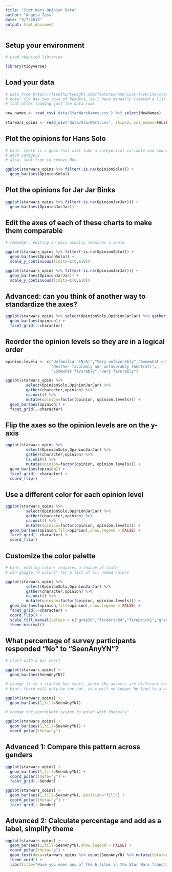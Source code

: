 ```yaml
---
title: "Star Wars Opinion Data"
author: "Angela Zoss"
date: "9/7/2018"
output: html_document
---
```


## Setup your environment

```r

# Load required libraries

library(tidyverse)

```

## Load your data

```r

# data from https://fivethirtyeight.com/features/americas-favorite-star-wars-movies-and-least-favorite-characters/
# note: CSV has two rows of headers, so I have manually created a list of headers and am adding
# that after loading just the data rows

new_names <- read_csv('data/StarWarsNames.csv') %>% select(NewNames)
  
starwars_opins <- read_csv('data/StarWars.csv', skip=2, col_names=FALSE) %>% setNames(unlist(new_names))

```

## Plot the opinions for Hans Solo

```r

# hint: there is a geom that will take a categorical variable and count the data points in
# each category
# also: feel free to remove NAs

ggplot(starwars_opins %>% filter(!is.na(OpinionSolo))) +
  geom_bar(aes(OpinionSolo))

```

## Plot the opinions for Jar Jar Binks

```r

ggplot(starwars_opins %>% filter(!is.na(OpinionJarJar))) +
  geom_bar(aes(OpinionJarJar))

```

## Edit the axes of each of these charts to make them comparable

```r

# remember, editing an axis usually requires a scale

ggplot(starwars_opins %>% filter(!is.na(OpinionSolo))) +
  geom_bar(aes(OpinionSolo)) +
  scale_y_continuous(limits=c(0,610))

ggplot(starwars_opins %>% filter(!is.na(OpinionJarJar))) +
  geom_bar(aes(OpinionJarJar)) +
  scale_y_continuous(limits=c(0,610))

```

## Advanced: can you think of another way to standardize the axes?

```r

ggplot(starwars_opins %>% select(OpinionSolo,OpinionJarJar) %>% gather(character,opinion) %>% na.omit()) +
  geom_bar(aes(opinion)) +
  facet_grid(.~character)

```

## Reorder the opinion levels so they are in a logical order

```r

opinion.levels <- c("Unfamiliar (N/A)","Very unfavorably","Somewhat unfavorably",
                    "Neither favorably nor unfavorably (neutral)",
                    "Somewhat favorably","Very favorably")

ggplot(starwars_opins %>% 
         select(OpinionSolo,OpinionJarJar) %>% 
         gather(character,opinion) %>% 
         na.omit() %>% 
         mutate(opinion=factor(opinion, opinion.levels))) +
  geom_bar(aes(opinion)) +
  facet_grid(.~character)

```

## Flip the axes so the opinion levels are on the y-axis

```r

ggplot(starwars_opins %>% 
         select(OpinionSolo,OpinionJarJar) %>% 
         gather(character,opinion) %>% 
         na.omit() %>% 
         mutate(opinion=factor(opinion, opinion.levels))) +
  geom_bar(aes(opinion)) +
  facet_grid(.~character) +
  coord_flip()

```

## Use a different color for each opinion level

```r

ggplot(starwars_opins %>% 
         select(OpinionSolo,OpinionJarJar) %>% 
         gather(character,opinion) %>% 
         na.omit() %>% 
         mutate(opinion=factor(opinion, opinion.levels))) +
  geom_bar(aes(opinion,fill=opinion),show.legend = FALSE) +
  facet_grid(.~character) +
  coord_flip()

```

## Customize the color palette

```r

# hint: editing colors requires a change of scale
# can google "R colors" for a list of all named colors

ggplot(starwars_opins %>% 
         select(OpinionSolo,OpinionJarJar) %>% 
         gather(character,opinion) %>% 
         na.omit() %>% 
         mutate(opinion=factor(opinion, opinion.levels))) +
  geom_bar(aes(opinion,fill=opinion),show.legend = FALSE) +
  facet_grid(.~character) +
  coord_flip() +
  scale_fill_manual(values = c("grey50","firebrick4","firebrick1","grey85","dodgerblue1","dodgerblue4")) +
  theme_minimal()

```

## What percentage of survey participants responded "No" to "SeenAnyYN"?

```r

# start with a bar chart

ggplot(starwars_opins) +
  geom_bar(aes(SeenAnyYN))

```


```r

# change it to a stacked bar chart, where the answers are different colors
# hint: there will only be one bar, so x will no longer be tied to a variable

ggplot(starwars_opins) +
  geom_bar(aes(1,fill=SeenAnyYN))

```

```r

# change the coordinate system to polar with theta="y"

ggplot(starwars_opins) +
  geom_bar(aes(1,fill=SeenAnyYN)) +
  coord_polar(theta="y")

```

## Advanced 1: Compare this pattern across genders

```r

ggplot(starwars_opins) +
  geom_bar(aes(1,fill=SeenAnyYN)) +
  coord_polar(theta="y") +
  facet_grid(.~Gender)

ggplot(starwars_opins) +
  geom_bar(aes(1,fill=SeenAnyYN), position="fill") +
  coord_polar(theta="y") +
  facet_grid(.~Gender)


```

## Advanced 2: Calculate percentage and add as a label, simplify theme

```r

ggplot(starwars_opins) +
  geom_bar(aes(1,fill=SeenAnyYN),show.legend = FALSE) +
  coord_polar(theta="y") +
  geom_text(data=starwars_opins %>% count(SeenAnyYN) %>% mutate(total=sum(n),label=paste0(SeenAnyYN,"\n",round(n/total*100,1),"%")),aes(c(1,1),c(1050,450),label=label)) +
  theme_void() +
  labs(title="Have you seen any of the 6 films in the Star Wars franchise?")

```




